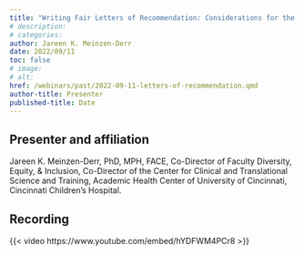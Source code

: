 ```yaml
---
title: "Writing Fair Letters of Recommendation: Considerations for the Requester and the Writer"
# description:
# categories:
author: Jareen K. Meinzen-Derr
date: 2022/09/11
toc: false
# image: 
# alt:
href: /webinars/past/2022-09-11-letters-of-recommendation.qmd
author-title: Presenter
published-title: Date
---
```

## Presenter and affiliation
Jareen K. Meinzen-Derr, PhD, MPH, FACE, Co-Director of Faculty Diversity, Equity, & Inclusion, Co-Director of the Center for Clinical and Translational Science and Training,  Academic Health Center of University of Cincinnati, Cincinnati Children’s Hospital.

<!-- When YouTube recording is ready, add in link. Click, share, embed, then extract link from iframe code -->
## Recording
{{< video https://www.youtube.com/embed/hYDFWM4PCr8 >}} 
